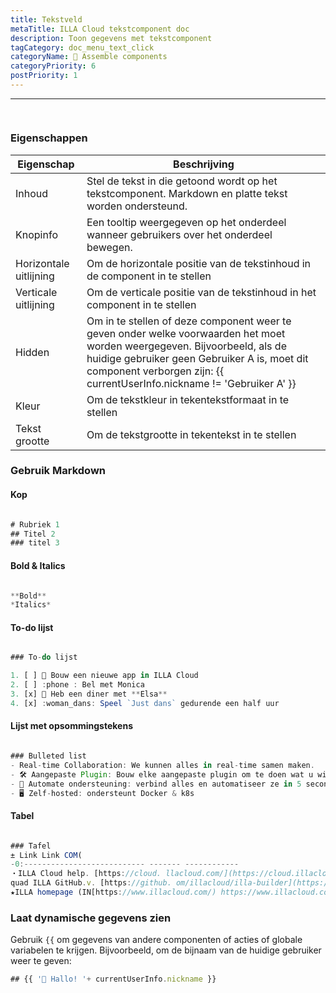 ```yaml
---
title: Tekstveld
metaTitle: ILLA Cloud tekstcomponent doc
description: Toon gegevens met tekstcomponent
tagCategory: doc_menu_text_click
categoryName: 🧬 Assemble components
categoryPriority: 6
postPriority: 1
---
```


* * *

## <Heading hidden>Tekst</Heading>

<img src='https://cdn.illacloud.com/official-website/img/docs/assemble/text1.png' alt="" />

### Eigenschappen

| Eigenschap             | Beschrijving                                                                                                                                                                                                                                         |
| ---------------------- | ---------------------------------------------------------------------------------------------------------------------------------------------------------------------------------------------------------------------------------------------------- |
| Inhoud                 | Stel de tekst in die getoond wordt op het tekstcomponent. Markdown en platte tekst worden ondersteund.                                                                                                                                               |
| Knopinfo               | Een tooltip weergegeven op het onderdeel wanneer gebruikers over het onderdeel bewegen.                                                                                                                                                              |
| Horizontale uitlijning | Om de horizontale positie van de tekstinhoud in de component in te stellen                                                                                                                                                                           |
| Verticale uitlijning   | Om de verticale positie van de tekstinhoud in het component in te stellen                                                                                                                                                                            |
| Hidden                 | Om in te stellen of deze component weer te geven onder welke voorwaarden het moet worden weergegeven. Bijvoorbeeld, als de huidige gebruiker geen Gebruiker A is, moet dit component verborgen zijn: {{ currentUserInfo.nickname != 'Gebruiker A' }} |
| Kleur                  | Om de tekstkleur in tekentekstformaat in te stellen                                                                                                                                                                                                  |
| Tekst grootte          | Om de tekstgrootte in tekentekst in te stellen                                                                                                                                                                                                       |

### Gebruik Markdown

#### Kop

<img src='https://cdn.illacloud.com/official-website/img/docs/assemble/text2.png' alt="" />

```jsx
# Rubriek 1
## Titel 2
### titel 3
```

#### Bold & Italics

<img src='https://cdn.illacloud.com/official-website/img/docs/assemble/text3.png' alt="" />

```jsx
**Bold**
*Italics*
```

#### To-do lijst

<img src='https://cdn.illacloud.com/official-website/img/docs/assemble/text4.png' alt="" />

```jsx
### To-do lijst

1. [ ] 🚀 Bouw een nieuwe app in ILLA Cloud
2. [ ] :phone : Bel met Monica
3. [x] 🍷 Heb een diner met **Elsa**
4. [x] :woman_dans: Speel `Just dans` gedurende een half uur
```

#### Lijst met opsommingstekens

<img src='https://cdn.illacloud.com/official-website/img/docs/assemble/text5.png' alt="" />

```jsx
### Bulleted list
- Real-time Collaboration: We kunnen alles in real-time samen maken.
- 🛠️ Aangepaste Plugin: Bouw elke aangepaste plugin om te doen wat u wilt.
- 🤖 Automate ondersteuning: verbind alles en automatiseer ze in 5 seconden.
- 🖥️ Zelf-hosted: ondersteunt Docker & k8s
```

#### Tabel

<img src='https://cdn.illacloud.com/official-website/img/docs/assemble/text6.png' alt="" />

```jsx
### Tafel
± Link Link COM(
-0:--------------------------- ------- ------------
・ILLA Cloud help. [https://cloud. llacloud.com/](https://cloud.illacloud.com/) · Build apps op ILLA Cloud×
quad ILLA GitHub.v. [https://github. om/illacloud/illa-builder](https://github.com/illacloud/illa-builder) $\\qStar ons op GitHubleast
★ILLA homepage (IN[https://www.illacloud.com/) https://www.illacloud.com/) EnvironLA Cloud Offical website
```

### Laat dynamische gegevens zien

Gebruik `{{` om gegevens van andere componenten of acties of globale variabelen te krijgen. Bijvoorbeeld, om de bijnaam van de huidige gebruiker weer te geven:

```jsx
## {{ '👋 Hallo! '+ currentUserInfo.nickname }}
```
